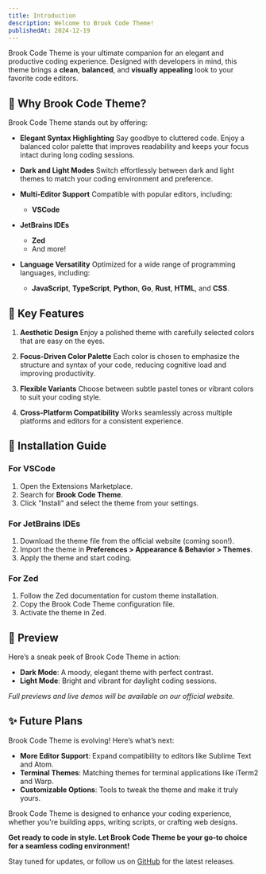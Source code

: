 ```yaml
---
title: Introduction
description: Welcome to Brook Code Theme!
publishedAt: 2024-12-19
---
```


Brook Code Theme is your ultimate companion for an elegant and productive coding experience. Designed with developers in mind, this theme brings a **clean**, **balanced**, and **visually appealing** look to your favorite code editors.

## 🌟 Why Brook Code Theme?

Brook Code Theme stands out by offering:

- **Elegant Syntax Highlighting**
  Say goodbye to cluttered code. Enjoy a balanced color palette that improves readability and keeps your focus intact during long coding sessions.

- **Dark and Light Modes**
  Switch effortlessly between dark and light themes to match your coding environment and preference.

- **Multi-Editor Support**
  Compatible with popular editors, including:

  - **VSCode**

- **JetBrains IDEs**

  - **Zed**
  - And more!

- **Language Versatility**
  Optimized for a wide range of programming languages, including:
  - **JavaScript**, **TypeScript**, **Python**, **Go**, **Rust**, **HTML**, and **CSS**.

## 🎨 Key Features

1. **Aesthetic Design**
   Enjoy a polished theme with carefully selected colors that are easy on the eyes.

2. **Focus-Driven Color Palette**
   Each color is chosen to emphasize the structure and syntax of your code, reducing cognitive load and improving productivity.

3. **Flexible Variants**
   Choose between subtle pastel tones or vibrant colors to suit your coding style.

4. **Cross-Platform Compatibility**
   Works seamlessly across multiple platforms and editors for a consistent experience.

## 🚀 Installation Guide

### For VSCode

1. Open the Extensions Marketplace.
2. Search for **Brook Code Theme**.
3. Click "Install" and select the theme from your settings.

### For JetBrains IDEs

1. Download the theme file from the official website (coming soon!).
2. Import the theme in **Preferences > Appearance & Behavior > Themes**.
3. Apply the theme and start coding.

### For Zed

1. Follow the Zed documentation for custom theme installation.
2. Copy the Brook Code Theme configuration file.
3. Activate the theme in Zed.

## 📸 Preview

Here’s a sneak peek of Brook Code Theme in action:

- **Dark Mode**: A moody, elegant theme with perfect contrast.
- **Light Mode**: Bright and vibrant for daylight coding sessions.

_Full previews and live demos will be available on our official website._

## ✨ Future Plans

Brook Code Theme is evolving! Here’s what’s next:

- **More Editor Support**: Expand compatibility to editors like Sublime Text and Atom.
- **Terminal Themes**: Matching themes for terminal applications like iTerm2 and Warp.
- **Customizable Options**: Tools to tweak the theme and make it truly yours.

Brook Code Theme is designed to enhance your coding experience, whether you're
building apps, writing scripts, or crafting web designs.

**Get ready to code in style. Let Brook Code Theme be your go-to choice for a seamless coding environment!**

Stay tuned for updates, or follow us on [GitHub](#) for the latest releases.
